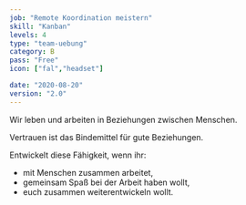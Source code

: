 ```yaml
---
job: "Remote Koordination meistern"
skill: "Kanban"
levels: 4
type: "team-uebung"
category: B
pass: "Free"
icon: ["fal","headset"]

date: "2020-08-20"
version: "2.0"
---
```


Wir leben und arbeiten in Beziehungen zwischen Menschen.

Vertrauen ist das Bindemittel für gute Beziehungen.

Entwickelt diese Fähigkeit, wenn ihr:

* mit Menschen zusammen arbeitet,
* gemeinsam Spaß bei der Arbeit haben wollt,
* euch zusammen weiterentwickeln wollt.
